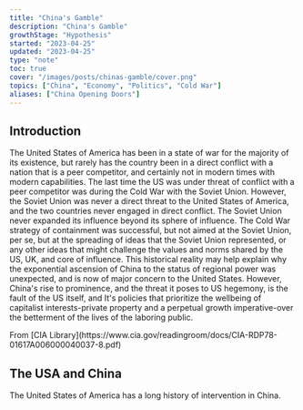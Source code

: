 ```yaml
---
title: "China's Gamble"
description: "China's Gamble"
growthStage: "Hypothesis"
started: "2023-04-25"
updated: "2023-04-25"
type: "note"
toc: true
cover: "/images/posts/chinas-gamble/cover.png"
topics: ["China", "Economy", "Politics", "Cold War"]
aliases: ["China Opening Doors"]
---
```


<InDevelopment />


<BasicImage
  width = "880px"
  src = "/images/posts/chinas-gamble/cover.png"
  alt = "China's Gamble"
/>


<h2 >Introduction</h2 >
<IntroParagraph >
  The United States of America has been in a state of war for the majority of its existence, but rarely has the country been in a direct conflict with a nation that is a peer competitor, and certainly
  not in modern times with modern capabilities.
  <Spacer />
  The last time the US was under threat of conflict with a peer competitor was during the Cold War with the Soviet Union. However, the Soviet Union was never a direct threat to the United States of
  America, and the two countries never engaged in direct conflict.
  <Spacer />
  The Soviet Union never expanded its influence beyond its sphere of influence. The Cold War strategy of containment was successful, but not aimed at the Soviet Union, per se, but at the spreading of
  ideas that the Soviet Union represented, or any other ideas that might challenge the values and norms shared by the US, UK, and core of influence.
  <Spacer />
  This historical reality may help explain why the exponential ascension of China to the status of regional power was unexpected, and is now of major concern to the United States. However, China's
  rise to prominence, and the threat it poses to US hegemony, is the fault of the US itself, and It's policies that prioritize the wellbeing of capitalist interests-private property and a perpetual
  growth imperative-over the betterment of the lives of the laboring public.
</IntroParagraph >

<Spacer size = "small" />

<BasicImage
  width = "880px"
  src = "/images/posts/chinas-gamble/chiang-makes-plea.png"
  alt = "Chiang Kai-shek makes a plea to the United States for military aid"
/>

<Subtext >
  From [CIA Library](https://www.cia.gov/readingroom/docs/CIA-RDP78-01617A006000040037-8.pdf)
</Subtext >

<h2 >The USA and China</h2 >

The United States of America has a long history of intervention in China.
<Spacer />




<InDevelopment />
